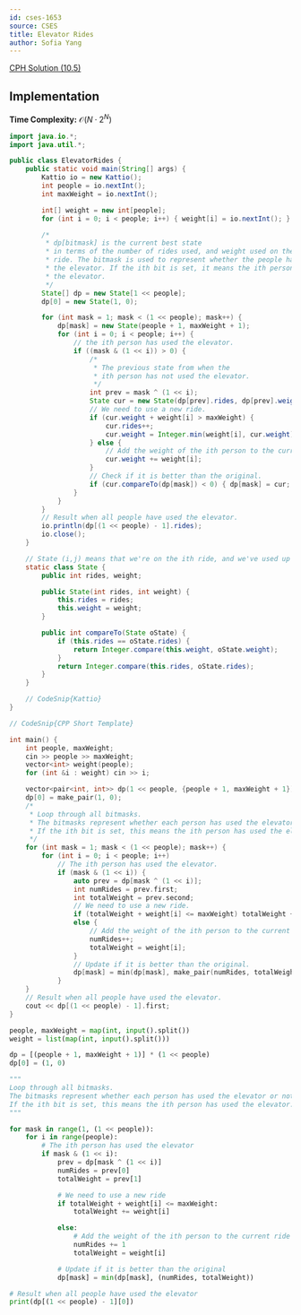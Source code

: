 ```yaml
---
id: cses-1653
source: CSES
title: Elevator Rides
author: Sofia Yang
---
```


[CPH Solution (10.5)](/CPH.pdf#page=112)


## Implementation

**Time Complexity:** $\mathcal{O}(N\cdot 2^N)$

<LanguageSection>

<JavaSection>

```java
import java.io.*;
import java.util.*;

public class ElevatorRides {
	public static void main(String[] args) {
		Kattio io = new Kattio();
		int people = io.nextInt();
		int maxWeight = io.nextInt();

		int[] weight = new int[people];
		for (int i = 0; i < people; i++) { weight[i] = io.nextInt(); }

		/*
		 * dp[bitmask] is the current best state
		 * in terms of the number of rides used, and weight used on the last
		 * ride. The bitmask is used to represent whether the people have used
		 * the elevator. If the ith bit is set, it means the ith person has used
		 * the elevator.
		 */
		State[] dp = new State[1 << people];
		dp[0] = new State(1, 0);

		for (int mask = 1; mask < (1 << people); mask++) {
			dp[mask] = new State(people + 1, maxWeight + 1);
			for (int i = 0; i < people; i++) {
				// the ith person has used the elevator.
				if ((mask & (1 << i)) > 0) {
					/*
					 * The previous state from when the
					 * ith person has not used the elevator.
					 */
					int prev = mask ^ (1 << i);
					State cur = new State(dp[prev].rides, dp[prev].weight);
					// We need to use a new ride.
					if (cur.weight + weight[i] > maxWeight) {
						cur.rides++;
						cur.weight = Integer.min(weight[i], cur.weight);
					} else {
						// Add the weight of the ith person to the current ride.
						cur.weight += weight[i];
					}
					// Check if it is better than the original.
					if (cur.compareTo(dp[mask]) < 0) { dp[mask] = cur; }
				}
			}
		}
		// Result when all people have used the elevator.
		io.println(dp[(1 << people) - 1].rides);
		io.close();
	}

	// State (i,j) means that we're on the ith ride, and we've used up j weight.
	static class State {
		public int rides, weight;

		public State(int rides, int weight) {
			this.rides = rides;
			this.weight = weight;
		}

		public int compareTo(State oState) {
			if (this.rides == oState.rides) {
				return Integer.compare(this.weight, oState.weight);
			}
			return Integer.compare(this.rides, oState.rides);
		}
	}

	// CodeSnip{Kattio}
}
```

</JavaSection>

<CPPSection>

```cpp
// CodeSnip{CPP Short Template}

int main() {
	int people, maxWeight;
	cin >> people >> maxWeight;
	vector<int> weight(people);
	for (int &i : weight) cin >> i;

	vector<pair<int, int>> dp(1 << people, {people + 1, maxWeight + 1});
	dp[0] = make_pair(1, 0);
	/*
	 * Loop through all bitmasks.
	 * The bitmasks represent whether each person has used the elevator or not.
	 * If the ith bit is set, this means the ith person has used the elevator.
	 */
	for (int mask = 1; mask < (1 << people); mask++) {
		for (int i = 0; i < people; i++)
			// The ith person has used the elevator.
			if (mask & (1 << i)) {
				auto prev = dp[mask ^ (1 << i)];
				int numRides = prev.first;
				int totalWeight = prev.second;
				// We need to use a new ride.
				if (totalWeight + weight[i] <= maxWeight) totalWeight += weight[i];
				else {
					// Add the weight of the ith person to the current ride.
					numRides++;
					totalWeight = weight[i];
				}
				// Update if it is better than the original.
				dp[mask] = min(dp[mask], make_pair(numRides, totalWeight));
			}
	}
	// Result when all people have used the elevator.
	cout << dp[(1 << people) - 1].first;
}
```
</CPPSection>

<PySection>

```py
people, maxWeight = map(int, input().split())
weight = list(map(int, input().split()))

dp = [(people + 1, maxWeight + 1)] * (1 << people)
dp[0] = (1, 0)

"""
Loop through all bitmasks.
The bitmasks represent whether each person has used the elevator or not.
If the ith bit is set, this means the ith person has used the elevator.
"""

for mask in range(1, (1 << people)):
	for i in range(people):
		# The ith person has used the elevator
		if mask & (1 << i):
			prev = dp[mask ^ (1 << i)]
			numRides = prev[0]
			totalWeight = prev[1]

			# We need to use a new ride
			if totalWeight + weight[i] <= maxWeight:
				totalWeight += weight[i]

			else:
				# Add the weight of the ith person to the current ride
				numRides += 1
				totalWeight = weight[i]

			# Update if it is better than the original
			dp[mask] = min(dp[mask], (numRides, totalWeight))

# Result when all people have used the elevator
print(dp[(1 << people) - 1][0])
```

</PySection>

</LanguageSection>
